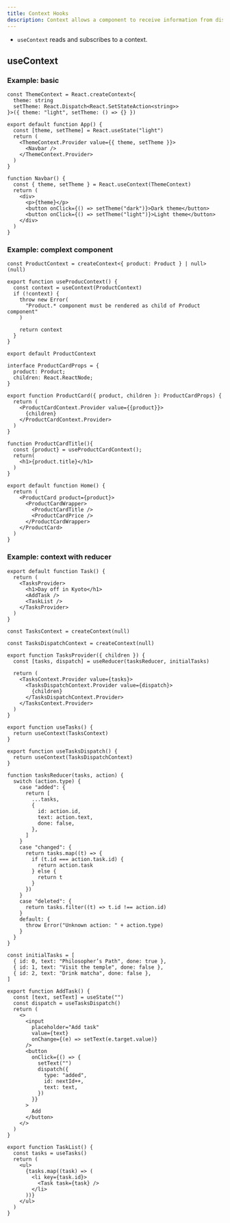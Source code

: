 ```yaml
---
title: Context Hooks
description: Context allows a component to receive information from distant parents without prop driling.
---
```


- `useContext` reads and subscribes to a context.

## useContext

### Example: basic

```tsx title="component/product-context.tsx"
const ThemeContext = React.createContext<{
  theme: string
  setTheme: React.Dispatch<React.SetStateAction<string>>
}>({ theme: "light", setTheme: () => {} })

export default function App() {
  const [theme, setTheme] = React.useState("light")
  return (
    <ThemeContext.Provider value={{ theme, setTheme }}>
      <Navbar />
    </ThemeContext.Provider>
  )
}

function Navbar() {
  const { theme, setTheme } = React.useContext(ThemeContext)
  return (
    <div>
      <p>{theme}</p>
      <button onClick={() => setTheme("dark")}>Dark theme</button>
      <button onClick={() => setTheme("light")}>Light theme</button>
    </div>
  )
}
```

### Example: complext component

```tsx title="component/product-context.tsx"
const ProductContext = createContext<{ product: Product } | null>(null)

export function useProducContext() {
  const context = useContext(ProductContext)
  if (!context) {
    throw new Error(
      "Product.* component must be rendered as child of Product component"
    )

    return context
  }
}

export default ProductContext
```

```tsx title="component/product-card.tsx"
interface ProductCardProps = {
  product: Product;
  children: React.ReactNode;
}

export function ProductCard({ product, children }: ProductCardProps) {
  return (
    <ProductCardContext.Provider value={{product}}>
      {children}
    </ProductCardContext.Provider>
  )
}

function ProductCardTitle(){
  const {product} = useProductCardContext();
  return(
    <h1>{product.title}</h1>
  )
}
```

```tsx title="app/page.tsx"
export default function Home() {
  return (
    <ProductCard product={product}>
      <ProductCardWrapper>
        <ProductCardTitle />
        <ProductCardPrice />
      </ProductCardWrapper>
    </ProductCard>
  )
}
```

### Example: context with reducer

```tsx title="app/page.tsx"
export default function Task() {
  return (
    <TasksProvider>
      <h1>Day off in Kyoto</h1>
      <AddTask />
      <TaskList />
    </TasksProvider>
  )
}
```

```tsx title="component/task-context.tsx"
const TasksContext = createContext(null)

const TasksDispatchContext = createContext(null)

export function TasksProvider({ children }) {
  const [tasks, dispatch] = useReducer(tasksReducer, initialTasks)

  return (
    <TasksContext.Provider value={tasks}>
      <TasksDispatchContext.Provider value={dispatch}>
        {children}
      </TasksDispatchContext.Provider>
    </TasksContext.Provider>
  )
}

export function useTasks() {
  return useContext(TasksContext)
}

export function useTasksDispatch() {
  return useContext(TasksDispatchContext)
}

function tasksReducer(tasks, action) {
  switch (action.type) {
    case "added": {
      return [
        ...tasks,
        {
          id: action.id,
          text: action.text,
          done: false,
        },
      ]
    }
    case "changed": {
      return tasks.map((t) => {
        if (t.id === action.task.id) {
          return action.task
        } else {
          return t
        }
      })
    }
    case "deleted": {
      return tasks.filter((t) => t.id !== action.id)
    }
    default: {
      throw Error("Unknown action: " + action.type)
    }
  }
}

const initialTasks = [
  { id: 0, text: "Philosopher’s Path", done: true },
  { id: 1, text: "Visit the temple", done: false },
  { id: 2, text: "Drink matcha", done: false },
]
```

```tsx title="component/add-task.tsx"
export function AddTask() {
  const [text, setText] = useState("")
  const dispatch = useTasksDispatch()
  return (
    <>
      <input
        placeholder="Add task"
        value={text}
        onChange={(e) => setText(e.target.value)}
      />
      <button
        onClick={() => {
          setText("")
          dispatch({
            type: "added",
            id: nextId++,
            text: text,
          })
        }}
      >
        Add
      </button>
    </>
  )
}
```

```tsx title="component/task-list.tsx"
export function TaskList() {
  const tasks = useTasks()
  return (
    <ul>
      {tasks.map((task) => (
        <li key={task.id}>
          <Task task={task} />
        </li>
      ))}
    </ul>
  )
}
```

